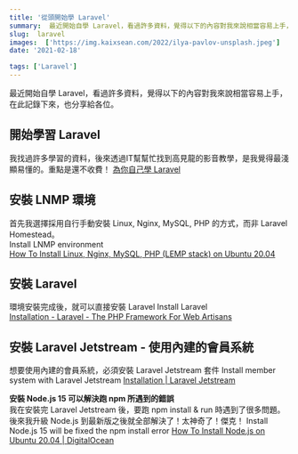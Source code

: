 ```yaml
---
title: '從頭開始學 Laravel'
summary:  最近開始自學 Laravel，看過許多資料，覺得以下的內容對我來說相當容易上手，在此記錄下來，也分享給各位。
slug:  laravel
images:  ['https://img.kaixsean.com/2022/ilya-pavlov-unsplash.jpeg']
date: '2021-02-18'

tags: ['Laravel']
---
```


最近開始自學 Laravel，看過許多資料，覺得以下的內容對我來說相當容易上手，在此記錄下來，也分享給各位。 

## 開始學習 Laravel
我找過許多學習的資料，後來透過IT幫幫忙找到高見龍的影音教學，是我覺得最淺顯易懂的。重點是還不收費！
[為你自己學 Laravel](https://www.youtube.com/playlist?list=PLBd8JGCAcUAFtnWuuqd0tzMwYsVAN4es_)

## 安裝 LNMP 環境
首先我選擇採用自行手動安裝 Linux, Nginx, MySQL, PHP 的方式，而非 Laravel Homestead。  
Install LNMP environment  
[How To Install Linux, Nginx, MySQL, PHP (LEMP stack) on Ubuntu 20.04](https://www.digitalocean.com/community/tutorials/how-to-install-linux-nginx-mysql-php-lemp-stack-on-ubuntu-20-04)

## 安裝 Laravel
環境安裝完成後，就可以直接安裝 Laravel
Install Laravel  
[Installation - Laravel - The PHP Framework For Web Artisans](https://laravel.com/docs/8.x/installation#the-laravel-installer)

## 安裝 Laravel Jetstream - 使用內建的會員系統
想要使用內建的會員系統，必須安裝 Laravel Jetstream 套件
Install member system with Laravel Jetstream
[Installation | Laravel Jetstream](https://jetstream.laravel.com/2.x/installation.html)

**安裝 Node.js 15 可以解決跑 npm 所遇到的錯誤**  
我在安裝完 Laravel Jetstream 後，要跑 npm install & run 時遇到了很多問題。後來我升級 Node.js 到最新版之後就全部解決了！太神奇了！傑克！
Install Node.js 15 will be fixed the npm install error
[How To Install Node.js on Ubuntu 20.04 | DigitalOcean](https://www.digitalocean.com/community/tutorials/how-to-install-node-js-on-ubuntu-20-04)